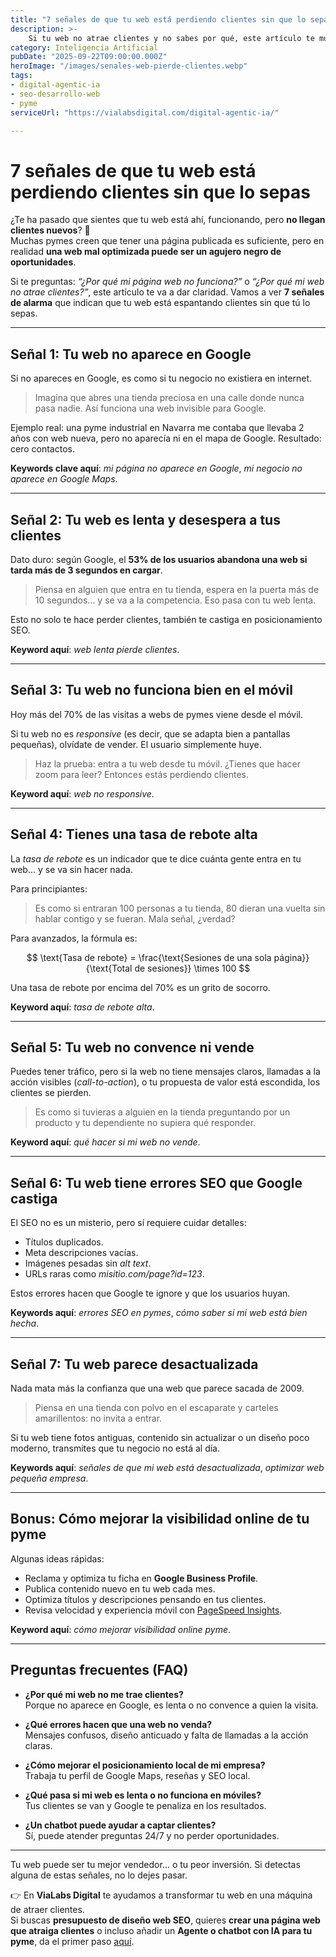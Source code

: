 ---
title: "7 señales de que tu web está perdiendo clientes sin que lo sepas"
description: >-
    Si tu web no atrae clientes y no sabes por qué, este artículo te muestra las señales más comunes que indican que tu página no está funcionando como debería. Práctico, claro y pensado para pymes que quieren mejorar su visibilidad online.
category: Inteligencia Artificial
pubDate: "2025-09-22T09:00:00.000Z"
heroImage: "/images/senales-web-pierde-clientes.webp"
tags:
- digital-agentic-ia
- seo-desarrollo-web
- pyme
serviceUrl: "https://vialabsdigital.com/digital-agentic-ia/"

---

# 7 señales de que tu web está perdiendo clientes sin que lo sepas

¿Te ha pasado que sientes que tu web está ahí, funcionando, pero **no llegan clientes nuevos**? 🤔  
Muchas pymes creen que tener una página publicada es suficiente, pero en realidad **una web mal optimizada puede ser un agujero negro de oportunidades**.

Si te preguntas: *“¿Por qué mi página web no funciona?”* o *“¿Por qué mi web no atrae clientes?”*, este artículo te va a dar claridad. Vamos a ver **7 señales de alarma** que indican que tu web está espantando clientes sin que tú lo sepas.

---

## Señal 1: Tu web no aparece en Google
Si no apareces en Google, es como si tu negocio no existiera en internet.  

> Imagina que abres una tienda preciosa en una calle donde nunca pasa nadie. Así funciona una web invisible para Google.  

Ejemplo real: una pyme industrial en Navarra me contaba que llevaba 2 años con web nueva, pero no aparecía ni en el mapa de Google. Resultado: cero contactos.

**Keywords clave aquí**: *mi página no aparece en Google*, *mi negocio no aparece en Google Maps*.

---

## Señal 2: Tu web es lenta y desespera a tus clientes
Dato duro: según Google, el **53% de los usuarios abandona una web si tarda más de 3 segundos en cargar**.  

> Piensa en alguien que entra en tu tienda, espera en la puerta más de 10 segundos… y se va a la competencia. Eso pasa con tu web lenta.  

Esto no solo te hace perder clientes, también te castiga en posicionamiento SEO.  

**Keyword aquí**: *web lenta pierde clientes*.

---

## Señal 3: Tu web no funciona bien en el móvil
Hoy más del 70% de las visitas a webs de pymes viene desde el móvil.  

Si tu web no es *responsive* (es decir, que se adapta bien a pantallas pequeñas), olvídate de vender. El usuario simplemente huye.  

> Haz la prueba: entra a tu web desde tu móvil. ¿Tienes que hacer zoom para leer? Entonces estás perdiendo clientes.  

**Keyword aquí**: *web no responsive*.

---

## Señal 4: Tienes una tasa de rebote alta
La *tasa de rebote* es un indicador que te dice cuánta gente entra en tu web… y se va sin hacer nada.  

Para principiantes:  

> Es como si entraran 100 personas a tu tienda, 80 dieran una vuelta sin hablar contigo y se fueran. Mala señal, ¿verdad?  

Para avanzados, la fórmula es:  

$$
\text{Tasa de rebote} = \frac{\text{Sesiones de una sola página}}{\text{Total de sesiones}} \times 100
$$  

Una tasa de rebote por encima del 70% es un grito de socorro.  

**Keyword aquí**: *tasa de rebote alta*.

---

## Señal 5: Tu web no convence ni vende
Puedes tener tráfico, pero si la web no tiene mensajes claros, llamadas a la acción visibles (*call-to-action*), o tu propuesta de valor está escondida, los clientes se pierden.  

> Es como si tuvieras a alguien en la tienda preguntando por un producto y tu dependiente no supiera qué responder.  

**Keyword aquí**: *qué hacer si mi web no vende*.

---

## Señal 6: Tu web tiene errores SEO que Google castiga
El SEO no es un misterio, pero sí requiere cuidar detalles:  

- Títulos duplicados.  
- Meta descripciones vacías.  
- Imágenes pesadas sin *alt text*.  
- URLs raras como *misitio.com/page?id=123*.  

Estos errores hacen que Google te ignore y que los usuarios huyan.  

**Keywords aquí**: *errores SEO en pymes*, *cómo saber si mi web está bien hecha*.

---

## Señal 7: Tu web parece desactualizada
Nada mata más la confianza que una web que parece sacada de 2009.  

> Piensa en una tienda con polvo en el escaparate y carteles amarillentos: no invita a entrar.  

Si tu web tiene fotos antiguas, contenido sin actualizar o un diseño poco moderno, transmites que tu negocio no está al día.  

**Keywords aquí**: *señales de que mi web está desactualizada*, *optimizar web pequeña empresa*.

---

## Bonus: Cómo mejorar la visibilidad online de tu pyme
Algunas ideas rápidas:  

- Reclama y optimiza tu ficha en **Google Business Profile**.  
- Publica contenido nuevo en tu web cada mes.  
- Optimiza títulos y descripciones pensando en tus clientes.  
- Revisa velocidad y experiencia móvil con [PageSpeed Insights](https://pagespeed.web.dev/).  

**Keyword aquí**: *cómo mejorar visibilidad online pyme*.

---

## Preguntas frecuentes (FAQ)

- **¿Por qué mi web no me trae clientes?**  
Porque no aparece en Google, es lenta o no convence a quien la visita.  

- **¿Qué errores hacen que una web no venda?**  
Mensajes confusos, diseño anticuado y falta de llamadas a la acción claras.  

- **¿Cómo mejorar el posicionamiento local de mi empresa?**  
Trabaja tu perfil de Google Maps, reseñas y SEO local.  

- **¿Qué pasa si mi web es lenta o no funciona en móviles?**  
Tus clientes se van y Google te penaliza en los resultados.  

- **¿Un chatbot puede ayudar a captar clientes?**  
Sí, puede atender preguntas 24/7 y no perder oportunidades.  

---


Tu web puede ser tu mejor vendedor… o tu peor inversión. Si detectas alguna de estas señales, no lo dejes pasar.  

👉 En **ViaLabs Digital** te ayudamos a transformar tu web en una máquina de atraer clientes.  
Si buscas **presupuesto de diseño web SEO**, quieres **crear una página web que atraiga clientes** o incluso añadir un **Agente o chatbot con IA para tu pyme**, da el primer paso [aquí](https://vialabsdigital.com/contacto/).

